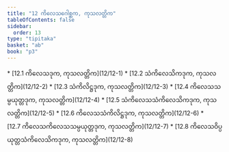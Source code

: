 ```yaml
---
title: "12 ကိလေသဂေါစ္ဆက, ကုသလတ္တိက"
tableOfContents: false
sidebar:
  order: 13
type: "tipitaka"
basket: "ab"
book: "p3"
---
```



<DynamicBreadcrumb />



<TableOfContents book="p3" section="12">
* [12.1 ကိလေသဒုက, ကုသလတ္တိက](12/12-1)
* [12.2 သံကိလေသိကဒုက, ကုသလတ္တိက](12/12-2)
* [12.3 သံကိလိဋ္ဌဒုက, ကုသလတ္တိက](12/12-3)
* [12.4 ကိလေသသမ္ပယုတ္တဒုက, ကုသလတ္တိက](12/12-4)
* [12.5 သံကိလေသသံကိလေသိကဒုက, ကုသလတ္တိက](12/12-5)
* [12.6 ကိလေသသံကိလိဋ္ဌဒုက, ကုသလတ္တိက](12/12-6)
* [12.7 ကိလေသကိလေသသမ္ပယုတ္တဒုက, ကုသလတ္တိက](12/12-7)
* [12.8 ကိလေသဝိပ္ပယုတ္တသံကိလေသိကဒုက, ကုသလတ္တိက](12/12-8)
</TableOfContents>